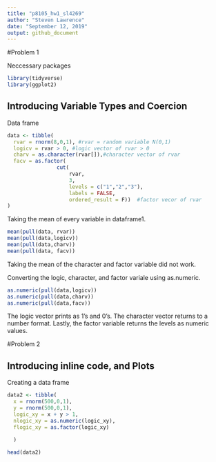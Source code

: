 ```yaml
---
title: "p8105_hw1_sl4269"
author: "Steven Lawrence"
date: "September 12, 2019"
output: github_document
---
```


#Problem 1



Neccessary packages

```r
library(tidyverse)
library(ggplot2)
```

## Introducing Variable Types and Coercion 

Data frame 

```r
data <- tibble(
  rvar = rnorm(8,0,1), #rvar = random variable N(0,1)
  logicv = rvar > 0, #logic vector of rvar > 0
  charv = as.character(rvar[]),#character vector of rvar
  facv = as.factor(
                cut(
                    rvar, 
                    3,
                    levels = c("1","2","3"), 
                    labels = FALSE, 
                    ordered_result = F))  #factor vecor of rvar 
)
```

Taking the mean of every variable in dataframe1. 

```r
mean(pull(data, rvar))
mean(pull(data,logicv))
mean(pull(data,charv))
mean(pull(data, facv))

```
Taking the mean of the character and factor variable did not work. 

Converting the logic, character, and factor variale using as.numeric.

```r
as.numeric(pull(data,logicv))
as.numeric(pull(data,charv))
as.numeric(pull(data,facv))
```
The logic vector prints as 1's and 0's.  The character vector returns to a number format. Lastly, the factor variable returns the levels as numeric values. 

#Problem 2

## Introducing inline code, and Plots

Creating a data frame

```r
data2 <- tibble(
  x = rnorm(500,0,1),
  y = rnorm(500,0,1),
  logic_xy = x + y > 1,
  nlogic_xy = as.numeric(logic_xy),
  flogic_xy = as.factor(logic_xy)
  
  )

head(data2)
```




